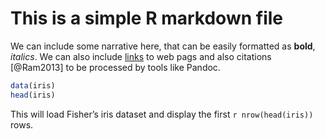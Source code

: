 
# This is a simple R markdown file

We can include some narrative here, that can be easily formatted as __bold__, _italics_. We can also include [links](http://software-carpentry.org) to web pags and also citations [@Ram2013] to be processed by tools like Pandoc.

```{r}
data(iris)
head(iris)
```

This will load Fisher's iris dataset and display the first `r nrow(head(iris))` rows. 
